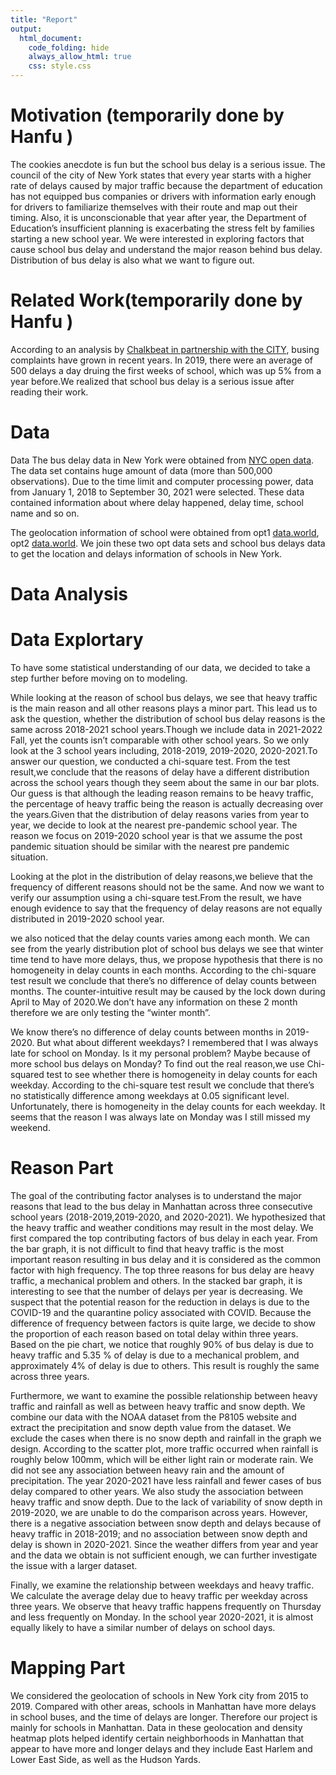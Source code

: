 ```yaml
---
title: "Report"
output: 
  html_document:
    code_folding: hide
    always_allow_html: true
    css: style.css
---
```


# Motivation (temporarily done by Hanfu )

The cookies anecdote is fun but the school bus delay is a serious issue. The council of the city of New York states that every year starts with a higher rate of delays caused by major traffic because the department of education has not equipped bus companies or drivers with information early enough for drivers to familiarize themselves with their route and map out their timing. Also, it is unconscionable that year after year, the Department of Education's insufficient planning is exacerbating the stress felt by families starting a new school year. We were interested in exploring factors that cause school bus delay and understand the major reason behind bus delay. Distribution of bus delay is also what we want to figure out. 



# Related Work(temporarily done by Hanfu )
According to an analysis by [Chalkbeat in partnership with the CITY](https://ny.chalkbeat.org/2021/9/13/22672760/school-buses-leave-nyc-students-stranded-on-first-day), busing complaints have grown in recent years. In 2019, there were an average of 500 delays a day druing the first weeks of school, which was up 5% from a year before.We realized that school bus delay is a serious issue after reading their work.


# Data

Data
The bus delay data in New York were obtained from [NYC open data](https://data.cityofnewyork.us/Transportation/Bus-Breakdown-and-Delays/ez4e-fazm). The data set contains huge amount of data (more than 500,000 observations). Due to the time limit and computer processing power, data from January 1, 2018 to September 30, 2021 were selected. These data contained information about where delay happened, delay time, school name and so on.

The geolocation information of school were obtained from opt1 [data.world](https://data.world/city-of-ny/8wau-idzf/workspace/file?filename=prek-vendors-by-transportation-site-1.csv), opt2 [data.world](https://data.world/city-of-ny/hg3c-2jsy/workspace/file?filename=transportation-sites-1.csv). We join these two opt data sets and school bus delays data to get the location and delays information of schools in New York.


# Data Analysis





# Data Explortary

To have some statistical understanding of our data, we decided to take a step further before moving on to modeling.

While looking at the reason of school bus delays, we see that heavy traffic is the main reason and all other reasons plays a minor part. This lead us to ask the question, whether the distribution of school bus delay reasons is the same across 2018-2021 school years.Though we include data in 2021-2022 Fall, yet the counts isn't comparable with other school years. So we only look at the 3 school years including, 2018-2019, 2019-2020, 2020-2021.To answer our question, we conducted a chi-square test. From the test result,we conclude that the reasons of delay have a different distribution across the school years though they seem about the same in our bar plots. Our guess is that although the leading reason remains to be heavy traffic, the percentage of heavy traffic being the reason is actually decreasing over the years.Given that the distribution of delay reasons varies from year to year, we decide to look at the nearest pre-pandemic school year. The reason we focus on 2019-2020 school year is that we assume the post pandemic situation should be similar with the nearest pre pandemic situation. 

Looking at the plot in the distribution of delay reasons,we believe that the frequency of different reasons should not be the same. And now we want to verify our assumption using a chi-square test.From the result, we have enough evidence to say that the frequency of delay reasons are not equally distributed in 2019-2020 school year.

we also noticed that the delay counts varies among each month. We can see from the yearly distribution plot of school bus delays we see that winter time tend to have more delays, thus, we propose hypothesis that there is no homogeneity in delay counts in each months. According to the chi-square test result we conclude that there's no difference of delay counts between months. The counter-intuitive result may be caused by the lock down during April to May of 2020.We don't have any information on these 2 month therefore we are only testing the "winter month".

We know there's no difference of delay counts between months in 2019-2020. But what about different weekdays? I remembered that I was always late for school on Monday. Is it my personal problem? Maybe because of more school bus delays on Monday? To find out the real reason,we use Chi-squared test to see whether there is  homogeneity in delay counts for each weekday. According to the chi-square test result we conclude that there's no statistically difference among weekdays at 0.05 significant level. Unfortunately, there is homogeneity in the delay counts for each weekday. It seems that the reason I was always late on Monday was I still missed my weekend.

# Reason Part


The goal of the contributing factor analyses is to understand the major reasons that lead to the bus delay in Manhattan across three consecutive school years (2018-2019,2019-2020, and 2020-2021). We hypothesized that the heavy traffic and weather conditions may result in the most delay. We first compared the top contributing factors of bus delay in each year. From the bar graph, it is not difficult to find that heavy traffic is the most important reason resulting in bus delay and it is considered as the common factor with high frequency. The top three reasons for bus delay are heavy traffic, a mechanical problem and others. In the stacked bar graph, it is interesting to see that the number of delays per year is decreasing. We suspect that the potential reason for the reduction in delays is due to the COVID-19 and the quarantine policy associated with COVID. Because the difference of frequency between factors is quite large, we decide to show the proportion of each reason based on total delay within three years. Based on the pie chart, we notice that roughly 90% of bus delay is due to heavy traffic and 5.35 % of delay is due to a mechanical problem, and approximately 4% of delay is due to others. This result is roughly the same across three years.

Furthermore, we want to examine the possible relationship between heavy traffic and rainfall as well as between heavy traffic and snow depth. We combine our data with the NOAA dataset from the P8105 website and extract the precipitation and snow depth value from the dataset. We exclude the cases when there is no snow depth and rainfall in the graph we design. According to the scatter plot, more traffic occurred when rainfall is roughly below 100mm, which will be either light rain or moderate rain. We did not see any association between heavy rain and the amount of precipitation. The year 2020-2021 have less rainfall and fewer cases of bus delay compared to other years. We also study the association between heavy traffic and snow depth. Due to the lack of variability of snow depth in 2019-2020, we are unable to do the comparison across years. However, there is a negative association between snow depth and delays because of heavy traffic in 2018-2019; and no association between snow depth and delay is shown in 2020-2021. Since the weather differs from year and year and the data we obtain is not sufficient enough, we can further investigate the issue with a larger dataset.

Finally, we examine the relationship between weekdays and heavy traffic. We calculate the average delay due to heavy traffic per weekday across three years. We observe that heavy traffic happens frequently on Thursday and less frequently on Monday. In the school year 2020-2021, it is almost equally likely to have a similar number of delays on school days. 


# Mapping Part

We considered the geolocation of schools in New York city from 2015 to 2019. Compared with other areas, schools in Manhattan have more delays in school buses, and the time of delays are longer. Therefore our project is mainly for schools in Manhattan. Data in these geolocation and density heatmap plots helped identify certain neighborhoods in Manhattan that appear to have more and longer delays  and they include East Harlem and Lower East Side, as well as the Hudson Yards.

